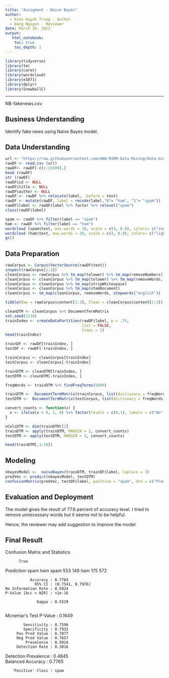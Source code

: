 ---
title: "Assigment - Naive Bayes"
author:
  - Kien Huynh Trung - Author
  - Dang Nguyen - Reviewer
date: March 20, 2022
output:
   html_notebook:
    toc: true
    toc_depth: 2
---

```{r}
library(tidyverse)
library(tm)
library(caret)
library(wordcloud)
library(e1071)
library(dplyr)
library(SnowballC)
```
---
NB-fakenews.csv

## Business Understanding
Identify fake news using Naive Bayes model. 

## Data Understanding
```{r}
url <- "https://raw.githubusercontent.com/HAN-M3DM-Data-Mining/data-mining-s2y2122-kienhuynh2903/master/datasets/NB-fakenews.csv"
rawDF <- read.csv (url)
rawDF<- rawDF[-c(1:15000),]
head (rawDF)
str (rawDF)
rawDF$id <- NULL 
rawDF$title <- NULL
rawDF$author <- NULL
rawDF <- rawDF %>% relocate(label, .before = text)
rawDF <- mutate(rawDF, label = recode(label,"0"= "ham", "1"= "spam"))
rawDF$label <- rawDF$label %>% factor %>% relevel("spam")
class(rawDF$label)

spam <- rawDF %>% filter(label == "spam")
ham <- rawDF %>% filter(label == "ham")
wordcloud (spam$text, max.words = 20, scale = c(4, 0.8), colors= c("indianred1","indianred2","indianred3","indianred"))
wordcloud (ham$text, max.words = 20, scale = c(4, 0.8), colors= c("lightsteelblue1","lightsteelblue2","lightsteelblue3","lightsteelblue"))
gc()
```

## Data Preparation
```{r}
rawCorpus <- Corpus(VectorSource(rawDF$text))
inspect(rawCorpus[1:3])
cleanCorpus <- rawCorpus %>% tm_map(tolower) %>% tm_map(removeNumbers)
cleanCorpus <- cleanCorpus %>% tm_map(tolower) %>% tm_map(removeWords, stopwords()) %>% tm_map(removePunctuation)
cleanCorpus <- cleanCorpus %>% tm_map(stripWhitespace)
cleanCorpus <- cleanCorpus %>% tm_map(stemDocument)
cleanCorpus <- tm_map(cleanCorpus, removeWords, stopwords("english"))

tibble(Raw = rawCorpus$content[1:3], Clean = cleanCorpus$content[1:3])

cleanDTM <- cleanCorpus %>% DocumentTermMatrix
set.seed(1234)
trainIndex <- createDataPartition(rawDF$label, p = .75, 
                                  list = FALSE, 
                                  times = 1)
head(trainIndex)

trainDF <- rawDF[trainIndex, ]
testDF <- rawDF[-trainIndex, ]

trainCorpus <- cleanCorpus[trainIndex]
testCorpus <- cleanCorpus[-trainIndex]

trainDTM <- cleanDTM[trainIndex, ]
testDTM <- cleanDTM[-trainIndex, ]

freqWords <- trainDTM %>% findFreqTerms(5000)

trainDTM <-  DocumentTermMatrix(trainCorpus, list(dictionary = freqWords))
testDTM <-  DocumentTermMatrix(testCorpus, list(dictionary = freqWords))

convert_counts <- function(x) {
  x <- ifelse(x > 0, 1, 0) %>% factor(levels = c(0,1), labels = c("No", "Yes"))
}

nColsDTM <- dim(trainDTM)[2]
trainDTM <- apply(trainDTM, MARGIN = 2, convert_counts)
testDTM <- apply(testDTM, MARGIN = 2, convert_counts)

head(trainDTM[,1:10])

```
## Modeling
```{r}
nbayesModel <-  naiveBayes(trainDTM, trainDF$label, laplace = 1)
predVec <- predict(nbayesModel, testDTM)
confusionMatrix(predVec, testDF$label, positive = "spam", dnn = c("Prediction", "True"))

```
## Evaluation and Deployment
The model gives the result of 77.6 percent of accuracy level. I tried to remove unnecessary words but it seems not to be helpful. 

Hence, the reviewer may add suggestion to improve the model. 

## Final Result
Confusion Matrix and Statistics

          True
Prediction spam ham
      spam  553 149
      ham   175 572
                                          
               Accuracy : 0.7764          
                 95% CI : (0.7541, 0.7976)
    No Information Rate : 0.5024          
    P-Value [Acc > NIR] : <2e-16          
                                          
                  Kappa : 0.5529          
                                          
 Mcnemar's Test P-Value : 0.1649          
                                          
            Sensitivity : 0.7596          
            Specificity : 0.7933          
         Pos Pred Value : 0.7877          
         Neg Pred Value : 0.7657          
             Prevalence : 0.5024          
         Detection Rate : 0.3816          
   Detection Prevalence : 0.4845          
      Balanced Accuracy : 0.7765          
                                          
       'Positive' Class : spam             

